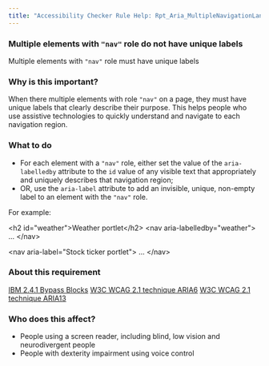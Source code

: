 ```yaml
---
title: "Accessibility Checker Rule Help: Rpt_Aria_MultipleNavigationLandmarks_Implicit"
---
```


<div className="toolHelp">
<Row>
<Column colLg={16} colMd={8} colSm={4} className="toolHead">

### Multiple elements with `"nav"` role do not have unique labels

<div id="locLevel"></div>

Multiple elements with `"nav"` role must have unique labels

</Column>
</Row>
<Row>
<Column colLg={11} colMd={5} colSm={4} className="toolMain">

### Why is this important?

When there multiple elements with role `"nav"` on a page, they must have unique labels that clearly describe their purpose. This helps people who use assistive technologies to quickly understand and navigate to each navigation region.

<div id="locSnippet"></div>

### What to do

* For each element with a `"nav"` role, either set the value of the `aria-labelledby` attribute to the `id` value of any visible text that appropriately and uniquely describes that navigation region;
* OR, use the `aria-label` attribute to add an invisible, unique, non-empty label to an element with the `"nav"` role.


For example:

<CodeSnippet type="multi" light={true}>&lt;h2 id="weather"&gt;Weather portlet&lt;/h2&gt;
&lt;nav aria-labelledby="weather"&gt;
	...
&lt;/nav&gt;
    
&lt;nav aria-label="Stock ticker portlet"&gt;
		...
&lt;/nav&gt;</CodeSnippet>

</Column>
<Column colLg={5} colMd={3} colSm={4} className="toolLeft">

### About this requirement

[IBM 2.4.1 Bypass Blocks](https://www.ibm.com/able/requirements/requirements/#2_4_1)
[W3C WCAG 2.1 technique ARIA6](https://www.w3.org/WAI/WCAG21/Techniques/aria/ARIA6)
[W3C WCAG 2.1 technique ARIA13](https://www.w3.org/WAI/WCAG21/Techniques/aria/ARIA13)

### Who does this affect?

* People using a screen reader, including blind, low vision and neurodivergent people
* People with dexterity impairment using voice control

</Column>
</Row>
</div>

